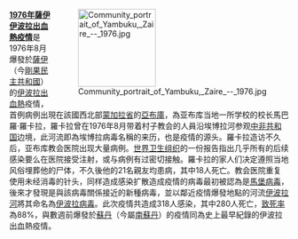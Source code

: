 <div style="float:right;margin-left:0.5em;">
[[File:Community_portrait_of_Yambuku,_Zaire_--_1976.jpg|140px]]
</div>

'''[[1976年薩伊伊波拉出血熱疫情|1976年薩伊伊波拉出血熱疫情]]'''是1976年8月爆發於[[薩伊|薩伊]]（今[[剛果民主共和國|剛果民主共和國]]）的[[伊波拉出血熱|伊波拉出血熱]]疫情，首例病例出現在該國西北部[[蒙加拉省|蒙加拉省]]的[[亞布庫|亞布庫]]，為亚布库当地一所学校的校长馬巴羅‧羅卡拉，羅卡拉曾在1976年8月带着村子教会的人員沿埃博拉河参观[[中非共和国|中非共和国]]边境，此河流即為埃博拉病毒名稱的来历，也是疫情的源头。羅卡拉造访不久后，亚布库教会医院出现大量病例。[[世界卫生组织|世界卫生组织]]的一份报告指出几乎所有的后续感染要么在医院接受注射，或与病例有过密切接触。羅卡拉的家人们决定遵照当地风俗埋葬他的尸体，不久後他的21名親友均患病，其中18人死亡。教会医院重复使用未经消毒的针头，同样造成感染扩散造成疫情的病毒最初被認為是[[馬堡病毒|馬堡病毒]]，後來才發現是與該病毒關係接近的新種病毒，並以鄰近疫情爆發地點的河流[[伊波拉河|伊波拉河]]將其命名為[[伊波拉病毒|伊波拉病毒]]。此次疫情共造成318人感染，其中280人死亡，[[致死率|致死率]]為88%，與數週前爆發於[[蘇丹|蘇丹]]（今屬[[南蘇丹|南蘇丹]]）的疫情同為史上最早紀錄的伊波拉出血熱疫情。